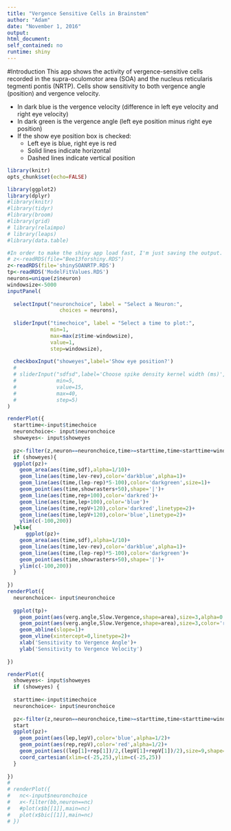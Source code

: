 ```yaml
---
title: "Vergence Sensitive Cells in Brainstem"
author: "Adam"
date: "November 1, 2016"
output: 
html_document: 
self_contained: no
runtime: shiny
---
```


#Introduction
This app shows the activity of vergence-sensitive cells recorded in the supra-oculomotor area (SOA) and the nucleus reticularis tegmenti pontis (NRTP). Cells show sensitivity to both vergence angle (position) and vergence velocity.

* In dark blue is the vergence velocity (difference in left eye velocity and right eye velocity)
* In dark green is the vergence angle (left eye position minus right eye position)
* If the show eye position box is checked:
     + Left eye is blue, right eye is red
     + Solid lines indicate horizontal 
     + Dashed lines indicate vertical position

```r
library(knitr)
opts_chunk$set(echo=FALSE)
```

```r

library(ggplot2)
library(dplyr)
#library(knitr)
#library(tidyr)
#library(broom)
#library(grid)
# library(relaimpo)
# library(leaps)
#library(data.table)

```


```R
#In order to make the shiny app load fast, I'm just saving the output. See BoostrapSaccades.Rmd for the actual analysis.
# z<-readRDS(file="Bee13forshiny.RDS")
z<-readRDS(file='shinySOANRTP.RDS')
tp<-readRDS('ModelFitValues.RDS')
neurons=unique(z$neuron)
windowsize<-5000
inputPanel(
  
  selectInput("neuronchoice", label = "Select a Neuron:",
                 choices = neurons),
  
  sliderInput("timechoice", label = "Select a time to plot:",
              min=1,
              max=max(z$time-windowsize),
              value=1,
              step=windowsize),
  
  checkboxInput("showeyes",label='Show eye position?')
  # 
  # sliderInput("sdfsd",label='Choose spike density kernel width (ms)',
  #             min=5,
  #             value=15,
  #             max=40,
  #             step=5)
)

renderPlot({
  starttime<-input$timechoice
  neuronchoice<- input$neuronchoice
  showeyes<- input$showeyes
  
  pz<-filter(z,neuron==neuronchoice,time>=starttime,time<starttime+windowsize)
  if (showeyes){
  ggplot(pz)+
    geom_area(aes(time,sdf),alpha=1/10)+
    geom_line(aes(time,lev-rev),color='darkblue',alpha=1)+
    geom_line(aes(time,(lep-rep)*5-100),color='darkgreen',size=1)+
    geom_point(aes(time,showrasters+50),shape='|')+
    geom_line(aes(time,rep+100),color='darkred')+
    geom_line(aes(time,lep+100),color='blue')+
    geom_line(aes(time,repV+120),color='darkred',linetype=2)+
    geom_line(aes(time,lepV+120),color='blue',linetype=2)+
    ylim(c(-100,200))
  }else{
      ggplot(pz)+
    geom_area(aes(time,sdf),alpha=1/10)+
    geom_line(aes(time,lev-rev),color='darkblue',alpha=1)+
    geom_line(aes(time,(lep-rep)*5-100),color='darkgreen')+
    geom_point(aes(time,showrasters+50),shape='|')+
    ylim(c(-100,200))
  }
  
})
renderPlot({
  neuronchoice<- input$neuronchoice
  
  ggplot(tp)+
    geom_point(aes(verg.angle,Slow.Vergence,shape=area),size=3,alpha=0.2)+
    geom_point(aes(verg.angle,Slow.Vergence,shape=area),size=3,color='red',data=filter(tp,neuron==neuronchoice))+
    geom_abline(slope=1)+
    geom_vline(xintercept=0,linetype=2)+
    xlab('Sensitivity to Vergence Angle')+
    ylab('Sensitivity to Vergence Velocity')
  
})

renderPlot({
  showeyes<- input$showeyes
  if (showeyes) {
    
  starttime<-input$timechoice
  neuronchoice<- input$neuronchoice
  
  pz<-filter(z,neuron==neuronchoice,time>=starttime,time<starttime+windowsize)
  start
  ggplot(pz)+
    geom_point(aes(lep,lepV),color='blue',alpha=1/2)+
    geom_point(aes(rep,repV),color='red',alpha=1/2)+
    geom_point(aes((lep[1]+rep[1])/2,(lepV[1]+repV[1])/2),size=9,shape='+')+
    coord_cartesian(xlim=c(-25,25),ylim=c(-25,25))
  }
  
})
# 
# renderPlot({
#   nc<-input$neuronchoice
#   x<-filter(bb,neuron==nc)
#   #plot(x$b[[1]],main=nc)
#   plot(x$bic[[1]],main=nc)
# })

```



